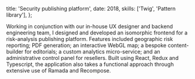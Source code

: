   title: 'Security publishing platform',
  date: 2018,
  skills: ['Twig', 'Pattern library'],
};

Working in conjunction with our in-house UX designer and backend engineering team, I designed and developed an isomorphic frontend for a risk-analysis publishing platform. Features included geographic risk reporting; PDF generation; an interactive WebGL map; a bespoke content-builder for editorials; a custom analytics micro-service; and an administrative control panel for resellers. Built using React, Redux and Typescript, the application also takes a functional approach through extensive use of Ramada and Recompose.